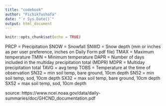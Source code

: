 ```yaml
---
title: "codebook"
author: "FichikTushafa"
date: "`r Sys.Date()`"
output: html_document
---
```


```r
knitr::opts_chunk$set(echo = TRUE)
```

PRCP = Precipitation
SNOW = Snowfall
SNWD = Snow depth (mm or inches as per user preference, inches on Daily Form pdf file)
TMAX = Maximum temperature
TMIN = Minimum temperature
DAPR = Number of days included in the multiday precipitation total (MDPR)
MDPR = Multiday precipitation total
TAVG = avg temp
TOBS = Temperature at the time of observation
SN32 = min soil temp, bare ground, 10cm depth
SN52 = min soil temp, sod, 10cm depth
SX32 = max soil temp, bare ground, 10cm depth
SX52 = max soil temp, sod, 10cm depth

source: https://www.ncei.noaa.gov/data/daily-summaries/doc/GHCND_documentation.pdf
